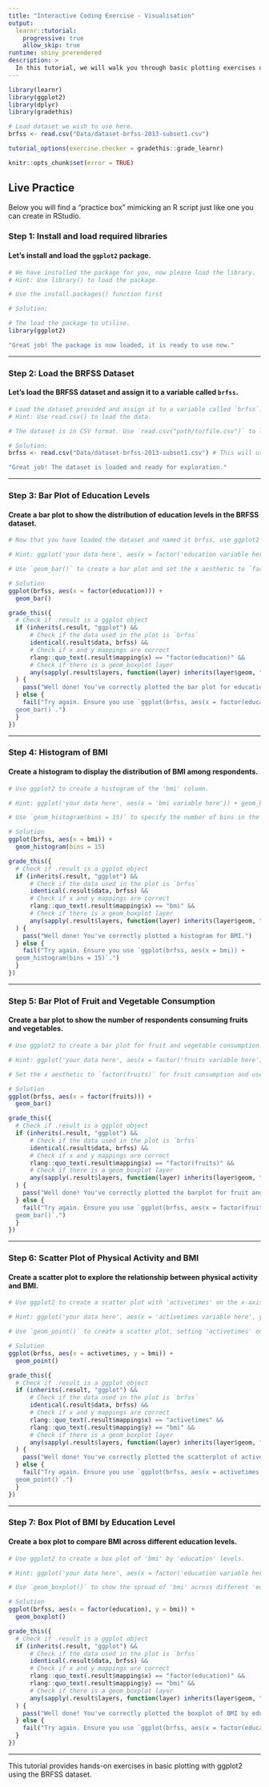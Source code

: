 ```yaml
---
title: "Interactive Coding Exercise - Visualisation"
output:
  learnr::tutorial:
    progressive: true
    allow_skip: true
runtime: shiny_prerendered
description: >
  In this tutorial, we will walk you through basic plotting exercises using ggplot2 in R.
---
```


```r
library(learnr)
library(ggplot2)
library(dplyr)
library(gradethis)

# Load dataset we wish to use here.
brfss <- read.csv("Data/dataset-brfss-2013-subset1.csv")

tutorial_options(exercise.checker = gradethis::grade_learnr)

knitr::opts_chunk$set(error = TRUE)

```

## Live Practice{#p}

Below you will find a "practice box" mimicking an R script just like one you can create in RStudio.

### Step 1: Install and load required libraries

#### Let's install and load the `ggplot2` package.

```r
# We have installed the package for you, now please load the library.
# Hint: Use library() to load the package.
```

```r
# Use the install.packages() function first
```

```r
# Solution;

# The load the package to utilise.
library(ggplot2)
```

```r
"Great job! The package is now loaded, it is ready to use now."
```

---

### Step 2: Load the BRFSS Dataset

#### Let's load the BRFSS dataset and assign it to a variable called `brfss`.

```r
# Load the dataset provided and assign it to a variable called `brfss`.
# Hint: Use read.csv() to load the data.
```

```r
# The dataset is in CSV format. Use `read.csv("path/to/file.csv")` to load it.
```

```r
# Solution;
brfss <- read.csv("Data/dataset-brfss-2013-subset1.csv") # This will usually change depending on where you have your data or the format. 
```

```r
"Great job! The dataset is loaded and ready for exploration."
```

---

### Step 3: Bar Plot of Education Levels

#### Create a bar plot to show the distribution of education levels in the BRFSS dataset.

```r
# Now that you have loaded the dataset and named it brfss, use ggplot2 to create a bar plot showing the distribution of the 'education' column.


```

```r
# Hint: ggplot('your data here', aes(x = factor('education variable here'))) + geom_bar()

# Use `geom_bar()` to create a bar plot and set the x aesthetic to `factor(education)` to ensure it is treated as categorical.
```

```r
# Solution
ggplot(brfss, aes(x = factor(education))) + 
  geom_bar() 
```

```r
grade_this({
  # Check if .result is a ggplot object
  if (inherits(.result, "ggplot") &&
      # Check if the data used in the plot is `brfss`
      identical(.result$data, brfss) &&
      # Check if x and y mappings are correct
      rlang::quo_text(.result$mapping$x) == "factor(education)" &&
      # Check if there is a geom_boxplot layer
      any(sapply(.result$layers, function(layer) inherits(layer$geom, "GeomBar")))
  ) {
    pass("Well done! You've correctly plotted the bar plot for education level.")
  } else {
    fail("Try again. Ensure you use `ggplot(brfss, aes(x = factor(education))) + 
  geom_bar()`.")
  }
})
```
---

### Step 4: Histogram of BMI

#### Create a histogram to display the distribution of BMI among respondents.

```r
# Use ggplot2 to create a histogram of the 'bmi' column.


```

```r
# Hint: ggplot('your data here', aes(x = 'bmi variable here')) + geom_histogram(bins = 15)

# Use `geom_histogram(bins = 15)` to specify the number of bins in the histogram.
```

```r
# Solution
ggplot(brfss, aes(x = bmi)) + 
  geom_histogram(bins = 15) 
```

```r
grade_this({
  # Check if .result is a ggplot object
  if (inherits(.result, "ggplot") &&
      # Check if the data used in the plot is `brfss`
      identical(.result$data, brfss) &&
      # Check if x and y mappings are correct
      rlang::quo_text(.result$mapping$x) == "bmi" &&
      # Check if there is a geom_boxplot layer
      any(sapply(.result$layers, function(layer) inherits(layer$geom, "GeomBar")))
  ) {
    pass("Well done! You've correctly plotted a histogram for BMI.")
  } else {
    fail("Try again. Ensure you use `ggplot(brfss, aes(x = bmi)) + 
  geom_histogram(bins = 15)`.")
  }
})
```
---

### Step 5: Bar Plot of Fruit and Vegetable Consumption

#### Create a bar plot to show the number of respondents consuming fruits and vegetables.

```r
# Use ggplot2 to create a bar plot for fruit and vegetable consumption.

```

```r
# Hint: ggplot('your data here', aes(x = factor('fruits variable here'))) + geom_bar()

# Set the x aesthetic to `factor(fruits)` for fruit consumption and use `geom_bar()`.
```

```r
# Solution
ggplot(brfss, aes(x = factor(fruits))) + 
  geom_bar()
```


```r
grade_this({
  # Check if .result is a ggplot object
  if (inherits(.result, "ggplot") &&
      # Check if the data used in the plot is `brfss`
      identical(.result$data, brfss) &&
      # Check if x and y mappings are correct
      rlang::quo_text(.result$mapping$x) == "factor(fruits)" &&
      # Check if there is a geom_boxplot layer
      any(sapply(.result$layers, function(layer) inherits(layer$geom, "GeomBar")))
  ) {
    pass("Well done! You've correctly plotted the barplot for fruit and vegetable consumption.")
  } else {
    fail("Try again. Ensure you use `ggplot(brfss, aes(x = factor(fruits))) + 
  geom_bar()`.")
  }
})
```
---

### Step 6: Scatter Plot of Physical Activity and BMI

#### Create a scatter plot to explore the relationship between physical activity and BMI.

```r
# Use ggplot2 to create a scatter plot with 'activetimes' on the x-axis and 'bmi' on the y-axis.

```

```r
# Hint: ggplot('your data here', aes(x = 'activetimes variable here', y = 'bmi variable here')) + geom_point()

# Use `geom_point()` to create a scatter plot, setting 'activetimes' on the x-axis and 'bmi' on the y-axis.
```

```r
# Solution
ggplot(brfss, aes(x = activetimes, y = bmi)) + 
  geom_point() 
```

```r
grade_this({
  # Check if .result is a ggplot object
  if (inherits(.result, "ggplot") &&
      # Check if the data used in the plot is `brfss`
      identical(.result$data, brfss) &&
      # Check if x and y mappings are correct
      rlang::quo_text(.result$mapping$x) == "activetimes" &&
      rlang::quo_text(.result$mapping$y) == "bmi" &&
      # Check if there is a geom_boxplot layer
      any(sapply(.result$layers, function(layer) inherits(layer$geom, "GeomPoint")))
  ) {
    pass("Well done! You've correctly plotted the scatterplot of activetimes and BMI.")
  } else {
    fail("Try again. Ensure you use `ggplot(brfss, aes(x = activetimes, y = bmi)) + 
  geom_point()`.")
  }
})
```
---

### Step 7: Box Plot of BMI by Education Level

#### Create a box plot to compare BMI across different education levels.

```r
# Use ggplot2 to create a box plot of 'bmi' by 'education' levels.

```

```r
# Hint: ggplot('your data here', aes(x = factor('education variable here'), y = 'bmi variable here')) + geom_boxplot() 

# Use `geom_boxplot()` to show the spread of 'bmi' across different 'education' levels.
```

```r
# Solution
ggplot(brfss, aes(x = factor(education), y = bmi)) + 
  geom_boxplot() 
```

```r
grade_this({
  # Check if .result is a ggplot object
  if (inherits(.result, "ggplot") &&
      # Check if the data used in the plot is `brfss`
      identical(.result$data, brfss) &&
      # Check if x and y mappings are correct
      rlang::quo_text(.result$mapping$x) == "factor(education)" &&
      rlang::quo_text(.result$mapping$y) == "bmi" &&
      # Check if there is a geom_boxplot layer
      any(sapply(.result$layers, function(layer) inherits(layer$geom, "GeomBoxplot")))
  ) {
    pass("Well done! You've correctly plotted the boxplot of BMI by education level.")
  } else {
    fail("Try again. Ensure you use `ggplot(brfss, aes(x = factor(education), y = bmi)) + geom_boxplot()`.")
  }
})
```
---

This tutorial provides hands-on exercises in basic plotting with ggplot2 using the BRFSS dataset.